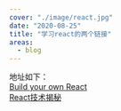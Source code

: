 ```yaml
---
cover: "./image/react.jpg"
date: "2020-08-25"
title: "学习react的两个链接"
areas:
  - blog
---
```


地址如下：<br/>
[Build your own React](https://pomb.us/build-your-own-react/) <br/>
[React技术揭秘](https://react.iamkasong.com/)